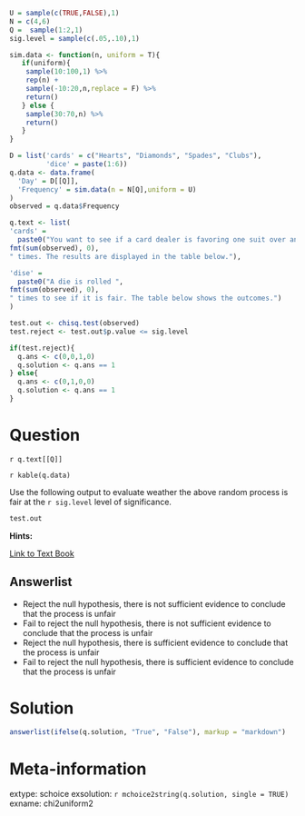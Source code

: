 ```{r data generation, echo = FALSE, results = "hide"}

U = sample(c(TRUE,FALSE),1)
N = c(4,6)
Q =  sample(1:2,1)
sig.level = sample(c(.05,.10),1)

sim.data <- function(n, uniform = T){
   if(uniform){ 
    sample(10:100,1) %>% 
    rep(n) +
    sample(-10:20,n,replace = F) %>% 
    return()
   } else {
    sample(30:70,n) %>% 
    return()  
   }
}

D = list('cards' = c("Hearts", "Diamonds", "Spades", "Clubs"),
         'dice' = paste(1:6))
q.data <- data.frame(
  'Day' = D[[Q]],
  'Frequency' = sim.data(n = N[Q],uniform = U)
)
observed = q.data$Frequency

q.text <- list(
'cards' = 
  paste0("You want to see if a card dealer is favoring one suit over another. You observe the dealer pick a card, put it back in the deck, shuffle, and then repeat the process ", 
fmt(sum(observed), 0),
" times. The results are displayed in the table below."),

'dise' = 
  paste0("A die is rolled ",
fmt(sum(observed), 0),
" times to see if it is fair. The table below shows the outcomes.")
)

test.out <- chisq.test(observed)
test.reject <- test.out$p.value <= sig.level

if(test.reject){
  q.ans <- c(0,0,1,0)
  q.solution <- q.ans == 1
} else{
  q.ans <- c(0,1,0,0)
  q.solution <- q.ans == 1
}

```


Question
========

`r q.text[[Q]]`

`r kable(q.data)`

Use the following output to evaluate weather the above random process is fair at the `r sig.level` level of significance.

```{r, echo=FALSE}
test.out
```

**Hints:**

[Link to Text Book](https://stats.libretexts.org/Bookshelves/Applied_Statistics/Book%3A_Learning_Statistics_with_R_-_A_tutorial_for_Psychology_Students_and_other_Beginners_(Navarro)/12%3A_Categorical_Data_Analysis/12.01%3A_The_2_Goodness-of-fit_Test?contentOnly "LSR - 12.1: The χ2 Goodness-of-fit Test"){target="blank"}

Answerlist
----------
* Reject the null hypothesis, there is not sufficient evidence to conclude that the process is unfair
* Fail to reject the null hypothesis, there is not sufficient evidence to conclude that the process is unfair
* Reject the null hypothesis, there is sufficient evidence to conclude that the process is unfair
* Fail to reject the null hypothesis, there is sufficient evidence to conclude that the process is unfair





Solution
========

```{r solutionlist, echo = FALSE, results = "asis"}
answerlist(ifelse(q.solution, "True", "False"), markup = "markdown")
```




Meta-information
================
extype: schoice
exsolution: `r mchoice2string(q.solution, single = TRUE)`
exname: chi2uniform2


